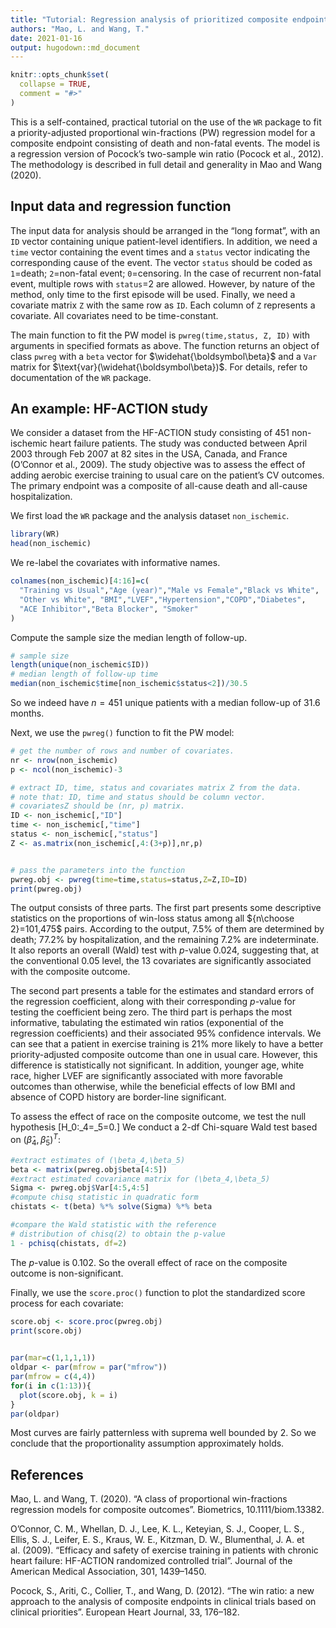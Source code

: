 ```yaml
---
title: "Tutorial: Regression analysis of prioritized composite endpoints using the `WR` package"
authors: "Mao, L. and Wang, T."
date: 2021-01-16
output: hugodown::md_document
---
```


```r
knitr::opts_chunk$set(
  collapse = TRUE,
  comment = "#>"
)
```

This is a self-contained, practical tutorial on the use of the `WR` package to fit a priority-adjusted
proportional win-fractions (PW) regression model for a composite endpoint consisting
of death and non-fatal events. The model is a regression version of Pocock's
two-sample win ratio (Pocock et al., 2012). The methodology is described in full
detail and generality in Mao and Wang (2020).

## Input data and regression function
The input data for analysis should be arranged in the "long format", with an `ID` vector
containing unique patient-level identifiers. In addition, we need a `time` vector containing the
event times and a `status` vector indicating the corresponding cause of the event. The vector `status` 
should be coded as `1`=death; `2`=non-fatal event; `0`=censoring.
In the case of recurrent non-fatal event, multiple rows with `status`=2 are allowed.
However, by nature of the method, only time to the first episode will be used.
Finally, we need a covariate matrix `Z` with the same row as `ID`.
Each column of `Z` represents a covariate. All covariates need to be time-constant.

The main function to fit the PW model is `pwreg(time,status, Z, ID)` with arguments
in specified formats as above. 
The function returns an object of class `pwreg`
with a `beta` vector for $\widehat{\boldsymbol\beta}$ 
and a `Var` matrix for $\text{var}(\widehat{\boldsymbol\beta})$.
For details, refer to documentation of the `WR` package.


## An example: HF-ACTION study

We consider a dataset from the HF-ACTION study consisting of 451 non-ischemic heart failure patients.
The study was conducted between
April 2003 through Feb 2007 at 82 sites in the USA, Canada, and France (O’Connor et al., 2009). 
The study objective was to assess the effect of adding aerobic exercise training to
usual care on the patient’s CV outcomes. The primary endpoint was a composite of all-cause
death and all-cause hospitalization. 

We first load the `WR` package and the analysis dataset `non_ischemic`.
```r
library(WR)
head(non_ischemic)
```
We re-label the covariates with informative names.
```r
colnames(non_ischemic)[4:16]=c(
  "Training vs Usual","Age (year)","Male vs Female","Black vs White", 
  "Other vs White", "BMI","LVEF","Hypertension","COPD","Diabetes",
  "ACE Inhibitor","Beta Blocker", "Smoker"
)
```

Compute the sample size the median length of follow-up.
```r
# sample size
length(unique(non_ischemic$ID))
# median length of follow-up time
median(non_ischemic$time[non_ischemic$status<2])/30.5
```
So we indeed have $n=451$ unique patients with a median follow-up of 31.6 months.


Next, we use the `pwreg()` function to fit the PW model:
```r
# get the number of rows and number of covariates.
nr <- nrow(non_ischemic)
p <- ncol(non_ischemic)-3

# extract ID, time, status and covariates matrix Z from the data.
# note that: ID, time and status should be column vector.
# covariatesZ should be (nr, p) matrix.
ID <- non_ischemic[,"ID"]
time <- non_ischemic[,"time"]
status <- non_ischemic[,"status"]
Z <- as.matrix(non_ischemic[,4:(3+p)],nr,p)


# pass the parameters into the function
pwreg.obj <- pwreg(time=time,status=status,Z=Z,ID=ID)
print(pwreg.obj)
```
The output consists of three parts. The first part presents some descriptive statistics
on the proportions of win-loss status among all ${n\choose 2}=101,475$ pairs.
According to the output, $7.5\%$ of them are determined by death; $77.2\%$
by hospitalization, and the remaining $7.2\%$ are indeterminate.
It also reports an overall (Wald) test with $p$-value 0.024, suggesting that, at the conventional 0.05 level,
the 13 covariates are significantly associated with the composite outcome.


The second part presents a table for the estimates and standard errors of the 
regression coefficient, along with their corresponding $p$-value
for testing the coefficient being zero.
The third part is perhaps the most informative, tabulating the estimated win ratios
(exponential of the regression coefficients) and their
associated $95\%$ confidence intervals. 
We can see that a patient in exercise training is $21\%$ more likely to have a better
priority-adjusted composite outcome than one in usual care.
However, this difference is statistically not significant.
In addition, younger age, white race, higher LVEF are significantly associated with
more favorable outcomes than otherwise, while the beneficial effects of low BMI
and absence of COPD history are border-line significant.


To assess the effect of race on the composite outcome, we test the null hypothesis
\[H_0:\beta_4=\beta_5=0.\]
We  conduct a 2-df Chi-square Wald test based on $(\widehat\beta_4,\widehat\beta_5)^{T}$:
```r
#extract estimates of (\beta_4,\beta_5)
beta <- matrix(pwreg.obj$beta[4:5])
#extract estimated covariance matrix for (\beta_4,\beta_5)
Sigma <- pwreg.obj$Var[4:5,4:5]
#compute chisq statistic in quadratic form
chistats <- t(beta) %*% solve(Sigma) %*% beta  

#compare the Wald statistic with the reference
# distribution of chisq(2) to obtain the p-value
1 - pchisq(chistats, df=2)
```
The $p$-value is 0.102. So the overall effect of race on the composite outcome
is non-significant.


Finally, we use the `score.proc()` function to plot the standardized score process for each covariate:

```r
score.obj <- score.proc(pwreg.obj)
print(score.obj)

 
par(mar=c(1,1,1,1))
oldpar <- par(mfrow = par("mfrow"))
par(mfrow = c(4,4))
for(i in c(1:13)){
  plot(score.obj, k = i)
}
par(oldpar)
```

Most curves are fairly patternless with suprema well bounded by 2. So we conclude that the proportionality assumption approximately holds.

## References
Mao, L. and Wang, T. (2020). "A class of proportional win-fractions regression models for composite outcomes". Biometrics, 10.1111/biom.13382.

O'Connor, C. M., Whellan, D. J., Lee, K. L., Keteyian, S. J., Cooper, L. S., Ellis, S. J.,
Leifer, E. S., Kraus, W. E., Kitzman, D. W., Blumenthal, J. A. et al. (2009). "Efficacy and
safety of exercise training in patients with chronic heart failure: HF-ACTION randomized
controlled trial". Journal of the American Medical Association, 301, 1439--1450.

Pocock, S., Ariti, C., Collier, T., and Wang, D. (2012). "The win ratio: a new approach
to the analysis of composite endpoints in clinical trials based on clinical priorities".
European Heart Journal, 33, 176--182.



